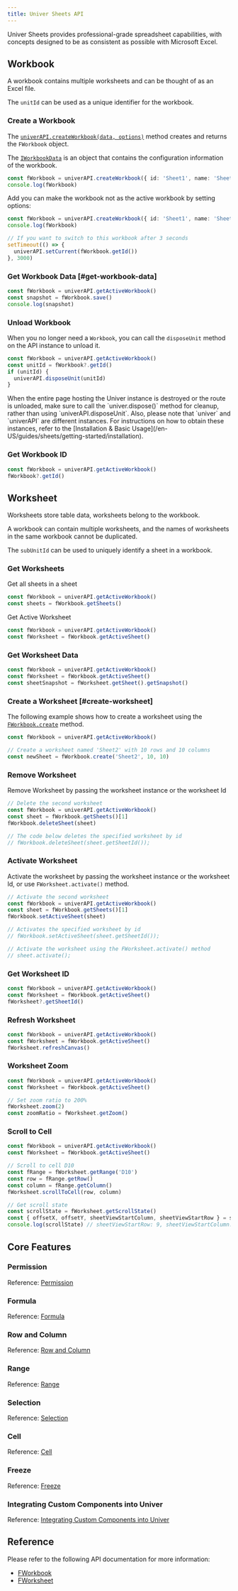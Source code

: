 ```yaml
---
title: Univer Sheets API
---
```


Univer Sheets provides professional-grade spreadsheet capabilities, with concepts designed to be as consistent as possible with Microsoft Excel.

## Workbook

A workbook contains multiple worksheets and can be thought of as an Excel file.

The `unitId` can be used as a unique identifier for the workbook.

### Create a Workbook

The [`univerAPI.createWorkbook(data, options)`](https://reference.univer.ai/en-US/classes/FUniver#createworkbook) method creates and returns the `FWorkbook` object.

The [`IWorkbookData`](/guides/sheets/getting-started/workbook-data) is an object that contains the configuration information of the workbook.

```typescript
const fWorkbook = univerAPI.createWorkbook({ id: 'Sheet1', name: 'Sheet1' })
console.log(fWorkbook)
```

Add you can make the workbook not as the active workbook by setting options:

```typescript
const fWorkbook = univerAPI.createWorkbook({ id: 'Sheet1', name: 'Sheet1' }, { makeCurrent: false })
console.log(fWorkbook)

// If you want to switch to this workbook after 3 seconds
setTimeout(() => {
  univerAPI.setCurrent(fWorkbook.getId())
}, 3000)
```

### Get Workbook Data [#get-workbook-data]

```typescript
const fWorkbook = univerAPI.getActiveWorkbook()
const snapshot = fWorkbook.save()
console.log(snapshot)
```

### Unload Workbook

When you no longer need a `Workbook`, you can call the `disposeUnit` method on the API instance to unload it.

```typescript
const fWorkbook = univerAPI.getActiveWorkbook()
const unitId = fWorkbook?.getId()
if (unitId) {
  univerAPI.disposeUnit(unitId)
}
```

<Callout type="warning">
  When the entire page hosting the Univer instance is destroyed or the route is unloaded, make sure to call the `univer.dispose()` method for cleanup, rather than using `univerAPI.disposeUnit`.
  Also, please note that `univer` and `univerAPI` are different instances. For instructions on how to obtain these instances, refer to the [Installation & Basic Usage](/en-US/guides/sheets/getting-started/installation).
</Callout>

### Get Workbook ID

```typescript
const fWorkbook = univerAPI.getActiveWorkbook()
fWorkbook?.getId()
```

## Worksheet

Worksheets store table data, worksheets belong to the workbook.

A workbook can contain multiple worksheets, and the names of worksheets in the same workbook cannot be duplicated.

The `subUnitId` can be used to uniquely identify a sheet in a workbook.

### Get Worksheets

Get all sheets in a sheet

```typescript
const fWorkbook = univerAPI.getActiveWorkbook()
const sheets = fWorkbook.getSheets()
```

Get Active Worksheet

```typescript
const fWorkbook = univerAPI.getActiveWorkbook()
const fWorksheet = fWorkbook.getActiveSheet()
```

### Get Worksheet Data

```typescript
const fWorkbook = univerAPI.getActiveWorkbook()
const fWorksheet = fWorkbook.getActiveSheet()
const sheetSnapshot = fWorksheet.getSheet().getSnapshot()
```

### Create a Worksheet [#create-worksheet]

The following example shows how to create a worksheet using the [`FWorkbook.create`](https://reference.univer.ai/en-US/classes/FWorkbook#create) method.

```typescript
const fWorkbook = univerAPI.getActiveWorkbook()

// Create a worksheet named 'Sheet2' with 10 rows and 10 columns
const newSheet = fWorkbook.create('Sheet2', 10, 10)
```

### Remove Worksheet

Remove Worksheet by passing the worksheet instance or the worksheet Id

```typescript
// Delete the second worksheet
const fWorkbook = univerAPI.getActiveWorkbook()
const sheet = fWorkbook.getSheets()[1]
fWorkbook.deleteSheet(sheet)

// The code below deletes the specified worksheet by id
// fWorkbook.deleteSheet(sheet.getSheetId());
```

### Activate Worksheet

Activate the worksheet by passing the worksheet instance or the worksheet Id, or use `FWorksheet.activate()` method.

```typescript
// Activate the second worksheet
const fWorkbook = univerAPI.getActiveWorkbook()
const sheet = fWorkbook.getSheets()[1]
fWorkbook.setActiveSheet(sheet)

// Activates the specified worksheet by id
// fWorkbook.setActiveSheet(sheet.getSheetId());

// Activate the worksheet using the FWorksheet.activate() method
// sheet.activate();
```

### Get Worksheet ID

```typescript
const fWorkbook = univerAPI.getActiveWorkbook()
const fWorksheet = fWorkbook.getActiveSheet()
fWorksheet?.getSheetId()
```

### Refresh Worksheet

```typescript
const fWorkbook = univerAPI.getActiveWorkbook()
const fWorksheet = fWorkbook.getActiveSheet()
fWorksheet.refreshCanvas()
```

### Worksheet Zoom

```typescript
const fWorkbook = univerAPI.getActiveWorkbook()
const fWorksheet = fWorkbook.getActiveSheet()

// Set zoom ratio to 200%
fWorksheet.zoom(2)
const zoomRatio = fWorksheet.getZoom()
```

### Scroll to Cell

```typescript
const fWorkbook = univerAPI.getActiveWorkbook()
const fWorksheet = fWorkbook.getActiveSheet()

// Scroll to cell D10
const fRange = fWorksheet.getRange('D10')
const row = fRange.getRow()
const column = fRange.getColumn()
fWorksheet.scrollToCell(row, column)

// Get scroll state
const scrollState = fWorksheet.getScrollState()
const { offsetX, offsetY, sheetViewStartColumn, sheetViewStartRow } = scrollState
console.log(scrollState) // sheetViewStartRow: 9, sheetViewStartColumn: 3, offsetX: 0, offsetY: 0
```

## Core Features

### Permission

Reference: [Permission](/en-US/guides/sheets/features/core/permission)

### Formula

Reference: [Formula](/en-US/guides/sheets/features/core/formula)

### Row and Column

Reference: [Row and Column](/en-US/guides/sheets/features/core/row-col)

### Range

Reference: [Range](/en-US/guides/sheets/features/core/range-selection#range)

### Selection

Reference: [Selection](/en-US/guides/sheets/features/core/range-selection#selection)

### Cell

Reference: [Cell](/en-US/guides/sheets/features/core/range-selection#cell)

### Freeze

Reference: [Freeze](/en-US/guides/sheets/features/core/freeze)

### Integrating Custom Components into Univer

Reference: [Integrating Custom Components into Univer](/en-US/en-US/guides/sheets/ui/components)

## Reference

Please refer to the following API documentation for more information:

- [FWorkbook](https://reference.univer.ai/en-US/classes/FWorkbook)
- [FWorksheet](https://reference.univer.ai/en-US/classes/FWorksheet)

